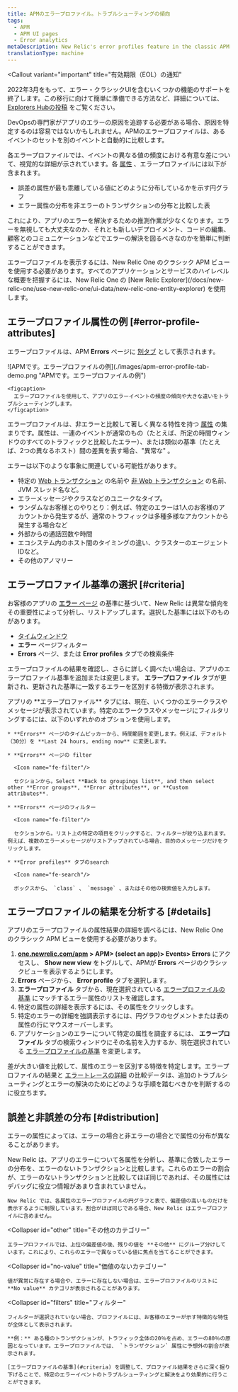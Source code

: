 ```yaml
---
title: APMのエラープロファイル。トラブルシューティングの傾向
tags:
  - APM
  - APM UI pages
  - Error analytics
metaDescription: New Relic's error profiles feature in the classic APM view shows trends and anomalies that help you compare and troubleshoot error events.
translationType: machine
---
```


<Callout
  variant="important"
  title="有効期限（EOL）の通知"
>
  2022年3月をもって、エラー・クラシックUIを含むいくつかの機能のサポートを終了します。この移行に向けて簡単に準備できる方法など、詳細については、 [Explorers Hubの投稿](https://discuss.newrelic.com/t/important-upcoming-changes-to-capabilities-and-support-across-errors-classic-labels-service-infrastructure-on-host-snmp-integration-and-inventory-data-in-cloud-integrations/175370) をご覧ください。
</Callout>

DevOpsの専門家がアプリのエラーの原因を追跡する必要がある場合、原因を特定するのは容易ではないかもしれません。APMのエラープロファイルは、あるイベントのセットを別のイベントと自動的に比較します。

各エラープロファイルでは、イベントの異なる値の頻度における有意な差について、視覚的な詳細が示されています。各 [属性](/docs/accounts-partnerships/education/getting-started-new-relic/glossary#attribute) 、エラープロファイルには以下が含まれます。

* 誤差の属性が最も乖離している値にどのように分布しているかを示す円グラフ
* エラー属性の分布を非エラーのトランザクションの分布と比較した表

これにより、アプリのエラーを解決するための推測作業が少なくなります。エラーを無視しても大丈夫なのか、それとも新しいデプロイメント、コードの編集、顧客とのコミュニケーションなどでエラーの解決を図るべきなのかを簡単に判断することができます。

<Callout variant="tip">
  エラープロファイルを表示するには、New Relic One のクラシック APM ビューを使用する必要があります。すべてのアプリケーションとサービスのハイレベルな概要を把握するには、New Relic One の [New Relic Explorer](/docs/new-relic-one/use-new-relic-one/ui-data/new-relic-one-entity-explorer) を使用します。
</Callout>

## エラープロファイル属性の例 [#error-profile-attributes]

エラープロファイルは、APM **Errors** ページに [別タブ](#details) として表示されます。

<CollapserGroup>
  <Collapser
    id="criteria-example"
    title="APMのエラープロファイル機能"
  >
    ![APMです。エラープロファイルの例](./images/apm-error-profile-tab-demo.png "APMです。エラープロファイルの例")

    <figcaption>
      エラープロファイルを使用して、アプリのエラーイベントの頻度の傾向や大きな違いをトラブルシューティングします。
    </figcaption>
  </Collapser>
</CollapserGroup>

エラープロファイルは、非エラーと比較して著しく異なる特性を持つ [属性](/docs/accounts-partnerships/education/getting-started-new-relic/glossary#attribute) の集まりです。属性は、一連のイベントが通常のもの（たとえば、所定の時間ウィンドウのすべてのトラフィックと比較したエラー）、または類似の基準（たとえば、2つの異なるホスト）間の差異を表す場合、"異常な" 。

エラーは以下のような事象に関連している可能性があります。

* 特定の [Web トランザクション](/docs/apm/transactions/intro-transactions/transactions-new-relic-apm) の名前や [非 Web トランザクション](/docs/apm/transactions/intro-transactions/monitor-background-processes-other-non-web-transactions) の名前、JVM スレッド名など。
* エラーメッセージやクラスなどのユニークなタイプ。
* ランダムなお客様とのやりとり：例えば、特定のエラーは1人のお客様のアカウントから発生するが、通常のトラフィックは多種多様なアカウントから発生する場合など
* 外部からの通話回数や時間
* エコシステム内のホスト間のタイミングの違い、クラスターのエージェントIDなど。
* その他のアノマリー

## エラープロファイル基準の選択 [#criteria]

お客様のアプリの [**エラー** ページ](/docs/apm/applications-menu/error-analytics/error-analytics-explore-events-behind-errors) の基準に基づいて、New Relic は異常な傾向をその重要性によって分析し、リストアップします。選択した基準には以下のものがあります。

* [タイムウィンドウ](/docs/data-analysis/user-interface-functions/view-your-data/time-picker-setting-time-periods-view-data)
* **エラー** ページフィルター
* **Errors** ページ、または **Error profiles** タブでの検索条件

エラープロファイルの結果を確認し、さらに詳しく調べたい場合は、アプリのエラープロファイル基準を追加または変更します。 **エラープロファイル** タブが更新され、更新された基準に一致するエラーを区別する特徴が表示されます。

<CollapserGroup>
  <Collapser
    id="profile-criteria-example"
    title="エラープロファイル基準の例"
  >
    アプリの **エラープロファイル** タブには、現在、いくつかのエラークラスやメッセージが表示されています。特定のエラークラスやメッセージにフィルタリングするには、以下のいずれかのオプションを使用します。

    * **Errors** ページのタイムピッカーから、時間範囲を変更します。例えば、デフォルト（30分）を **Last 24 hours, ending now** に変更します。

    * **Errors** ページの filter

      <Icon name="fe-filter"/>

      セクションから。Select **Back to groupings list**, and then select other **Error groups**, **Error attributes**, or **Custom attributes**.

    * **Errors** ページのフィルター

      <Icon name="fe-filter"/>

      セクションから。リスト上の特定の項目をクリックすると、フィルターが絞り込まれます。例えば、複数のエラーメッセージがリストアップされている場合、目的のメッセージだけをクリックします。

    * **Error profiles** タブのsearch

      <Icon name="fe-search"/>

      ボックスから、 `class` 、 `message` 、またはその他の検索値を入力します。
  </Collapser>
</CollapserGroup>

## エラープロファイルの結果を分析する [#details]

アプリのエラープロファイルの属性結果の詳細を調べるには、New Relic One のクラシック APM ビューを使用する必要があります。

1. **[one.newrelic.com/apm](https://one.newrelic.com/apm) > APM> (select an app)> Events> Errors** にアクセスし、 **Show new view** をトグルして、APMが **Errors** ページのクラシックビューを表示するようにします。
2. **Errors** ページから、 **Error profile** タブを選択します。
3. **エラープロファイル** タブから、現在選択されている [エラープロファイルの基準](#criteria) にマッチするエラー属性のリストを確認します。
4. 特定の属性の詳細を表示するには、その属性をクリックします。
5. 特定のエラーの詳細を強調表示するには、円グラフのセグメントまたは表の属性の行にマウスオーバーします。
6. アプリケーションのエラーについて特定の属性を調査するには、 **エラープロファイル** タブの検索ウィンドウにその名前を入力するか、現在選択されている [エラープロファイルの基準](#criteria) を変更します。

差が大きい値を比較して、属性のエラーを区別する特徴を特定します。エラープロファイルの結果と [エラートレースの詳細](/docs/apm/applications-menu/error-analytics/error-analytics-manage-error-traces) の比較データは、追加のトラブルシューティングとエラーの解決のためにどのような手順を踏むべきかを判断するのに役立ちます。

## 誤差と非誤差の分布 [#distribution]

エラーの属性によっては、エラーの場合と非エラーの場合とで属性の分布が異なることがあります。

<CollapserGroup>
  <Collapser
    id="top"
    title="偏差値トップ"
  >
    New Relic は、アプリのエラーについて各属性を分析し、基準に合致したエラーの分布を、エラーのないトランザクションと比較します。これらのエラーの割合が、エラーのないトランザクションと比較してほぼ同じであれば、その属性にはデバッグに役立つ情報があまり含まれていません。

    New Relic では、各属性のエラープロファイルの円グラフと表で、偏差値の高いものだけを表示するように制限しています。割合がほぼ同じである場合、New Relic はエラープロファイルに含めません。
  </Collapser>

  <Collapser
    id="other"
    title="その他のカテゴリー"
  >
    エラープロファイルでは、上位の偏差値の後、残りの値を **その他** にグループ分けしています。これにより、これらのエラーで異なっている値に焦点を当てることができます。
  </Collapser>

  <Collapser
    id="no-value"
    title="価値のないカテゴリー"
  >
    値が異常に存在する場合や、エラーに存在しない場合は、エラープロファイルのリストに **No value** カテゴリが表示されることがあります。
  </Collapser>

  <Collapser
    id="filters"
    title="フィルター"
  >
    フィルターが選択されていない場合、プロファイルには、お客様のエラーが示す特徴的な特性が全体として表示されます。

    **例：** ある種のトランザクションが、トラフィック全体の20％を占め、エラーの80％の原因となっています。エラープロファイルでは、 `トランザクション` 属性に予想外の割合が表示されます。

    [エラープロファイルの基準](#criteria) を調整して、プロファイル結果をさらに深く掘り下げることで、特定のエラーイベントのトラブルシューティングと解決をより効果的に行うことができます。
  </Collapser>
</CollapserGroup>